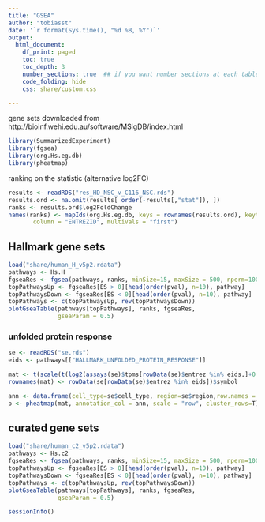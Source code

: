 ```yaml
---
title: "GSEA"
author: "tobiasst"
date: '`r format(Sys.time(), "%d %B, %Y")`'
output:
  html_document:
    df_print: paged
    toc: true 
    toc_depth: 3
    number_sections: true  ## if you want number sections at each table header
    code_folding: hide
    css: share/custom.css

---
```


gene sets downloaded from 
http://bioinf.wehi.edu.au/software/MSigDB/index.html

```r
library(SummarizedExperiment)
library(fgsea)
library(org.Hs.eg.db)
library(pheatmap)
```

ranking on the statistic (alternative log2FC)

```r
results <- readRDS("res_HD_NSC_v_C116_NSC.rds")
results.ord <- na.omit(results[ order(-results[,"stat"]), ])
ranks <- results.ord$log2FoldChange
names(ranks) <- mapIds(org.Hs.eg.db, keys = rownames(results.ord), keytype = "ENSEMBL",
       column = "ENTREZID", multiVals = "first")

```

## Hallmark gene sets

```r
load("share/human_H_v5p2.rdata")
pathways <- Hs.H
fgseaRes <- fgsea(pathways, ranks, minSize=15, maxSize = 500, nperm=1000)
topPathwaysUp <- fgseaRes[ES > 0][head(order(pval), n=10), pathway]
topPathwaysDown <- fgseaRes[ES < 0][head(order(pval), n=10), pathway]
topPathways <- c(topPathwaysUp, rev(topPathwaysDown))
plotGseaTable(pathways[topPathways], ranks, fgseaRes, 
              gseaParam = 0.5)

```


### unfolded protein response

```r
se <- readRDS("se.rds")
eids <- pathways[["HALLMARK_UNFOLDED_PROTEIN_RESPONSE"]]

mat <- t(scale(t(log2(assays(se)$tpms[rowData(se)$entrez %in% eids,]+0.01))))
rownames(mat) <- rowData(se[rowData(se)$entrez %in% eids])$symbol

ann <- data.frame(cell_type=se$cell_type, region=se$region,row.names = colnames(mat))
p <- pheatmap(mat, annotation_col = ann, scale = "row", cluster_rows=T)

```



## curated gene sets

```r

load("share/human_c2_v5p2.rdata")
pathways <- Hs.c2
fgseaRes <- fgsea(pathways, ranks, minSize=15, maxSize = 500, nperm=1000)
topPathwaysUp <- fgseaRes[ES > 0][head(order(pval), n=10), pathway]
topPathwaysDown <- fgseaRes[ES < 0][head(order(pval), n=10), pathway]
topPathways <- c(topPathwaysUp, rev(topPathwaysDown))
plotGseaTable(pathways[topPathways], ranks, fgseaRes, 
              gseaParam = 0.5)

```


```r
sessionInfo()
```

